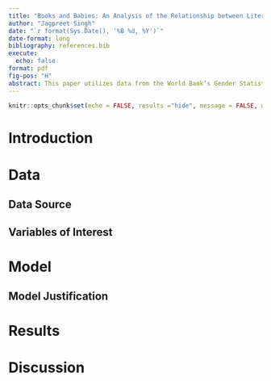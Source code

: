 ```yaml
---
title: "Books and Babies: An Analysis of the Relationship between Literacy Rate and Fertility Rate in South Asia (2000-2020)"
author: "Jagpreet Singh"
date: "`r format(Sys.Date(), '%B %d, %Y')`"
date-format: long
bibliography: references.bib
execute: 
  echo: false
format: pdf
fig-pos: "H"
abstract: This paper utilizes data from the World Bank’s Gender Statistics database to examine the relationship between the adult female literacy rate (% of females ages 15 and above) and fertility rate (total births per woman) in South Asia between 2000-2020. The analysis revealed a negative correlation between the two variables, indicating that as the literacy rate increased, the fertility rate decreased. These findings matter as they highlight the importance of investing in female education and empowerment to manage population growth and promote sustainable development. The insights can guide policymakers make decisions on education initiatives and reproductive health programs to further enhance socioeconomic progress in the region.
---
```


```r
knitr::opts_chunk$set(echo = FALSE, results ="hide", message = FALSE, warning = FALSE)
```

# Introduction

# Data {#sec-data}

## Data Source {#sec-variables-of-interest}

## Variables of Interest

# Model {#sec-model}

## Model Justification

# Results {#sec-results}

# Discussion {#sec-discussion}
